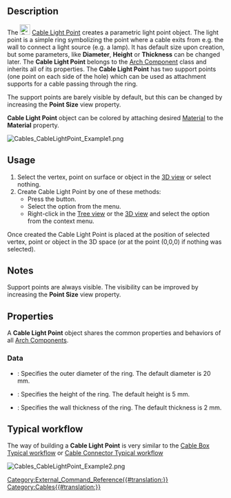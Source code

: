 <translate>

{{Docnav
|[[Cables_CableConnector|Cable Connector]]
|[[Cables_Material|Cable Materials]]
|[[Cables_Workbench|Cables]]
|IconL=Cables_CableConnector.svg
|IconR=Cables_Material.svg
|IconC=Cables_workbench_icon.svg
}}

{{GuiCommand
|Name=Cables CableLightPoint
|MenuLocation=Cables → Cable Light Point
|Workbenches=[[Cables_Workbench|Cables]]
|Shortcut=
|Version=1.0
|SeeAlso=[[Cables_Cable|Cable]], [[Cables_CableBox|Cable Box]]
}}

==Description==

The [[Image:Cables_CableLightPoint.svg|24px]] [[Cables_CableLightPoint|Cable Light Point]] creates a parametric light point object. The light point is a simple ring symbolizing the point where a cable exits from e.g. the wall to connect a light source (e.g. a lamp). It has default size upon creation, but some parameters, like '''Diameter''', '''Height''' or '''Thickness''' can be changed later. The '''Cable Light Point''' belongs to the [[Arch_Component|Arch Component]] class and inherits all of its properties. The '''Cable Light Point''' has two support points (one point on each side of the hole) which can be used as attachment supports for a cable passing through the ring.

The support points are barely visible by default, but this can be changed by increasing the '''Point Size''' view property.

'''Cable Light Point''' object can be colored by attaching desired [[Arch_SetMaterial|Material]] to the '''Material''' property.

</translate>
[[Image:Cables_CableLightPoint_Example1.png]]
<translate>
{{Caption|Example of the default Cable Light Point:<br/>There are support points above and below the ring.}}

==Usage==

# Select the vertex, point on surface or object in the [[3D_view|3D view]] or select nothing.
# Create Cable Light Point by one of these methods:
#* Press the {{Button|[[Image:Cables_CableLightPoint.svg|16px]] [[Cables_CableLightPoint|Cable Light Point]]}} button.
#* Select the {{MenuCommand|Cables → [[Image:Cables_CableLightPoint.svg|16px]] Cable Light Point}} option from the menu.
#* Right-click in the [[Tree_view|Tree view]] or the [[3D_view|3D view]] and select the {{MenuCommand|Cables → [[Image:Cables_CableLightPoint.svg|16px]] Cable Light Point}} option from the context menu.

Once created the Cable Light Point is placed at the position of selected vertex, point or object in the 3D space (or at the point (0,0,0) if nothing was selected).

==Notes==

Support points are always visible. The visibility can be improved by increasing the '''Point Size''' view property.

==Properties==

A '''Cable Light Point''' object shares the common properties and behaviors of all [[Arch_Component|Arch Components]].

===Data===

{{TitleProperty|Cable Light Point}}

* {{PropertyData|Diameter|Length}}: Specifies the outer diameter of the ring. The default diameter is 20 mm.
* {{PropertyData|Height|Length}}: Specifies the height of the ring. The default height is 5 mm.
* {{PropertyData|Thickness|Length}}: Specifies the wall thickness of the ring. The default thickness is 2 mm.

==Typical workflow==

The way of building a '''Cable Light Point''' is very similar to the [[Cables_CableBox#Typical workflow| Cable Box Typical workflow]] or [[Cables_CableConnector#Typical workflow| Cable Connector Typical workflow]]

</translate>
[[Image:Cables_CableLightPoint_Example2.png]]
<translate>
{{Caption|Example of a cable ended inside Cable Light Point.}}


{{Docnav
|[[Cables_CableConnector|Cable Connector]]
|[[Cables_Material|Cable Materials]]
|[[Cables_Workbench|Cables]]
|IconL=Cables_CableConnector.svg
|IconR=Cables_Material.svg
|IconC=Cables_workbench_icon.svg
}}

</translate>
[[Category:External_Command_Reference{{#translation:}}]]
[[Category:Cables{{#translation:}}]]